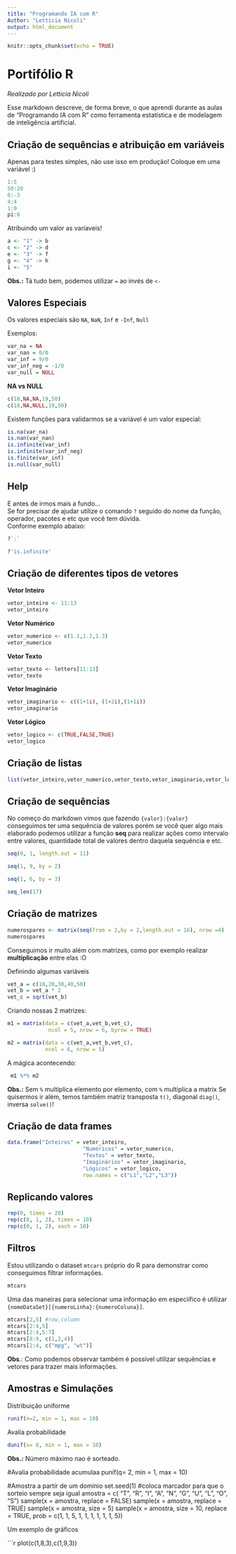 ```yaml
---
title: "Programando IA com R"
Author: "Letticia Nicoli"
output: html_document
---
```


```r
knitr::opts_chunk$set(echo = TRUE)
```

# Portifólio R
*Realizado por Letticia Nicoli*   

Esse markdown descreve, de forma breve, o que aprendi durante as aulas de "Programando IA com R" como ferramenta estatística e de modelagem de inteligência artificial.

## Criação de sequências e atribuição em variáveis
Apenas para testes simples, não use isso em produção! 
Coloque em uma variável :)
```r
1:5
50:20
6:-3
4:4
1:0
pi:6
```

Atribuindo um valor as varíaveis!
```r
a <- "1" -> b
c <- "2" -> d
e <- "3" -> f
g <- "4" -> h
i <- "5"
```
**Obs.:** Tá tudo bem, podemos utilizar `=` ao invés de `<-`


## Valores Especiais
Os valores especiais são `NA`, `NaN`, `Inf` e `-Inf`, `Null`  

Exemplos:
```r
var_na = NA
var_nan = 0/0
var_inf = 9/0
var_inf_neg = -1/0
var_null = NULL
```

**NA vs NULL** 
```r
c(18,NA,NA,19,50)
c(18,NA,NULL,19,50)
```


Existem funções para validarmos se a variável é um valor especial:

```r
is.na(var_na)
is.nan(var_nan)
is.infinite(var_inf)
is.infinite(var_inf_neg)
is.finite(var_inf)
is.null(var_null)
```


## Help
E antes de irmos mais a fundo...  
Se for precisar de ajudar utilize o comando `?` seguido do nome da função, operador, pacotes e etc que você tem dúvida.  
Conforme exemplo abaixo:

```r
?`:`
```

```r
?'is.infinite'
```

## Criação de diferentes tipos de vetores

**Vetor Inteiro**
```r
vetor_inteiro <- 11:13
vetor_inteiro
```

**Vetor Numérico**
```r
vetor_numerico <- c(1.1,1.2,1.3)
vetor_numerico
```

**Vetor Texto**
```r
vetor_texto <- letters[11:13]
vetor_texto
```

**Vetor Imaginário**
```r
vetor_imaginario <- c((1+1i), (1+2i),(1+1i))
vetor_imaginario
```

**Vetor Lógico**
```r
vetor_logico <- c(TRUE,FALSE,TRUE)
vetor_logico
```

## Criação de listas
```r
list(vetor_inteiro,vetor_numerico,vetor_texto,vetor_imaginario,vetor_logico)
```

## Criação de sequências
No começo do markdown vimos que fazendo `{valor}:{valor}` conseguimos ter uma sequência de valores porém se você quer algo mais elaborado podemos utilizar a função **seq** para realizar ações como intervalo entre valores, quantidade total de valores dentro daquela sequência e etc.

```r
seq(0, 1, length.out = 11)

seq(1, 9, by = 2)

seq(1, 6, by = 3)

seq_len(17)
```

## Criação de matrizes
```r
numerospares <- matrix(seq(from = 2,by = 2,length.out = 16), nrow =4)
numerospares
```

Conseguimos ir muito além com matrizes, como por exemplo realizar **multiplicação** entre elas :O

Definindo algumas variáveis
```r
vet_a = c(10,20,30,40,50)
vet_b = vet_a * 2
vet_c = sqrt(vet_b)
```

Criando nossas 2 matrizes:  
```r
m1 = matrix(data = c(vet_a,vet_b,vet_c), 
             ncol = 5, nrow = 6, byrow = TRUE)

m2 = matrix(data = c(vet_a,vet_b,vet_c), 
            ncol = 6, nrow = 5)
```

A mágica acontecendo:
```r
 m1 %*% m2
```
**Obs.:** Sem `%` multiplica elemento por elemento, com `%` multiplica a matrix 
Se quisermos ir além, temos também matriz transposta `t()`, diagonal `diag()`, inversa `solve()`!

## Criação de data frames
```r
data.frame("Inteiros" = vetor_inteiro, 
                        "Numéricos" = vetor_numerico,
                        "Textos" = vetor_texto,
                        "Imaginários" = vetor_imaginario,
                        "Lógicos" = vetor_logico, 
                        row.names = c("L1","L2","L3"))
```

## Replicando valores
```r
rep(0, times = 20)
rep(c(0, 1, 2), times = 10)
rep(c(0, 1, 2), each = 10)
```


## Filtros
Estou utilizando o dataset `mtcars` próprio do R para demonstrar como conseguimos filtrar informações.  

```r
mtcars
```

Uma das maneiras para selecionar uma informação em especiífico é utilizar `{nomeDataSet}[{numeroLinha}:{numeroColuna}]`.
```r
mtcars[2,5] #row,column
mtcars[2:4,5]
mtcars[2:4,5:7]
mtcars[8:9, c(1,2,4)]
mtcars[2:4, c("mpg", "wt")]
```
**Obs**.: Como podemos observar também é possível utilizar sequências e vetores para trazer mais informações. 

## Amostras e Simulações

Distribuição uniforme
```r
runif(n=2, min = 1, max = 10)
```

Avalia probabilidade
```r
dunif(x= 8, min = 1, max = 10)
```
**Obs.:** Número máximo nao é sorteado.

#Avalia probabilidade acumulaa
punif(q= 2, min = 1, max = 10)

#Amostra a partir de um domínio
set.seed(1) #coloca marcador para que o sorteio sempre seja igual
amostra = c( "T", "R", "I", "A", "N", "G", "U", "L", "O", "S")
sample(x = amostra, replace = FALSE)
sample(x = amostra, replace = TRUE)
sample(x = amostra, size = 5)
sample(x = amostra, size = 10, replace = TRUE,
       prob = c(1, 1, 5, 1, 1, 1, 1, 1, 1, 5))

Um exemplo de gráficos

```r
plot(c(1,8,3),c(1,9,3))


